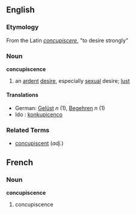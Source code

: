 == English ==
=== Etymology ===
From the Latin ''[[concupiscere]]'', "to desire strongly"
=== Noun ===
'''concupiscence'''
# an [[ardent]] [[desire]], especially [[sexual]] desire; [[lust]]
====Translations====
*German: [[Gelüst]] ''n'' (1), [[Begehren]] ''n'' (1)
*Ido : [[konkupicenco]]
=== Related Terms ===
*[[concupiscent]] (''adj.'')


==French==
===Noun===
'''concupiscence'''
# concupiscence
